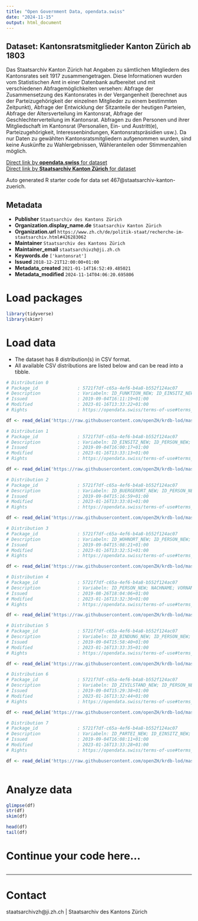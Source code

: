 ```yaml
---
title: "Open Government Data, opendata.swiss"
date: "2024-11-15"
output: html_document
---
```


## Dataset: Kantonsratsmitglieder Kanton Zürich ab 1803

Das Staatsarchiv Kanton Zürich hat Angaben zu sämtlichen Mitgliedern des Kantonsrates seit 1917 zusammengetragen. Diese Informationen wurden vom Statistischen Amt in einer Datenbank aufbereitet und mit verschiedenen Abfragemöglichkeiten versehen: Abfrage der Zusammensetzung des Kantonsrates in der Vergangenheit (berechnet aus der Parteizugehörigkeit der einzelnen Mitglieder zu einem bestimmten Zeitpunkt), Abfrage der Entwicklung der Sitzanteile der heutigen Parteien, Abfrage der Altersverteilung im Kantonsrat, Abfrage der Geschlechterverteilung im Kantonsrat. Abfragen zu den Personen und ihrer Mitgliedschaft im Kantonsrat (Personalien, Ein- und Austritt(e), Parteizugehörigkeit, Interessenbindungen, Kantonsratspräsidien usw.). Da nur Daten zu gewählten Kantonsratsmitgliedern aufgenommen wurden, sind keine Auskünfte zu Wahlergebnissen, Wähleranteilen oder Stimmenzahlen möglich.

[Direct link by **opendata.swiss** for dataset](https://opendata.swiss/de/dataset/kantonsratsmitglieder-kanton-zurich-ab-1917)<br>
[Direct link by **Staatsarchiv Kanton Zürich** for dataset](https://www.zh.ch/de/politik-staat/wahlen-abstimmungen/kantons-regierungsratswahlen/mitglieder-kantonsrats-ab-1803.html)

Auto generated R starter code for data set 467@staatsarchiv-kanton-zuerich.

## Metadata

- **Publisher** `Staatsarchiv des Kantons Zürich`
- **Organization.display_name.de** `Staatsarchiv Kanton Zürich`
- **Organization.url** `https://www.zh.ch/de/politik-staat/recherche-im-staatsarchiv.html#426283062`
- **Maintainer** `Staatsarchiv des Kantons Zürich`
- **Maintainer_email** `staatsarchivzh@ji.zh.ch`
- **Keywords.de** `['kantonsrat']`
- **Issued** `2018-12-21T12:00:00+01:00`
- **Metadata_created** `2021-01-14T16:52:49.485021`
- **Metadata_modified** `2024-11-14T04:06:20.695806`


# Load packages

```r

library(tidyverse)
library(skimr)

```

# Load data

-   The dataset has 8 distribution(s) in CSV format.
-   All available CSV distributions are listed below and can be read into a tibble.

```r

# Distribution 0
# Package_id               : 5721f7df-c65a-4ef6-b4a8-b552f124ac07
# Description              : Variabeln: ID_FUNKTION_NEW; ID_EINSITZ_NEW; ID_PERSON_NEW; ID_PERSON; FUNKTIONSBEZEICHNUNG; DATUM_VON_TAG; DATUM_VON_MONAT; DATUM_VON_JAHR; DATUM_BIS_TAG; DATUM_BIS_MONAT; DATUM_BIS_JAHR
# Issued                   : 2019-09-04T16:11:19+01:00
# Modified                 : 2023-01-16T13:33:22+01:00
# Rights                   : https://opendata.swiss/terms-of-use#terms_by

df <- read_delim('https://raw.githubusercontent.com/openZH/krdb-lod/master/data/funktionen.csv')

# Distribution 1
# Package_id               : 5721f7df-c65a-4ef6-b4a8-b552f124ac07
# Description              : Variabeln: ID_EINSITZ_NEW; ID_PERSON_NEW; ID_PERSON; RAT; DATUM_EINTRITT_TAG; DATUM_EINTRITT_MONAT; DATUM_EINTRITT_JAHR; DATUM_AUSTRITT_TAG; DATUM_AUSTRITT_MONAT; DATUM_AUSTRITT_JAHR; WAHLKREIS; QUELLEN; BEMERKUNGEN
# Issued                   : 2019-09-04T16:00:17+01:00
# Modified                 : 2023-01-16T13:33:13+01:00
# Rights                   : https://opendata.swiss/terms-of-use#terms_by

df <- read_delim('https://raw.githubusercontent.com/openZH/krdb-lod/master/data/einsitze.csv')

# Distribution 2
# Package_id               : 5721f7df-c65a-4ef6-b4a8-b552f124ac07
# Description              : Variabeln: ID_BUERGERORT_NEW; ID_PERSON_NEW; ID_PERSON; ORT; DATUM_VON_TAG; DATUM_VON_MONAT; DATUM_VON_JAHR; DATUM_BIS_TAG; DATUM_BIS_MONAT; DATUM_BIS_JAHR
# Issued                   : 2019-09-04T15:16:59+01:00
# Modified                 : 2023-01-16T13:33:01+01:00
# Rights                   : https://opendata.swiss/terms-of-use#terms_by

df <- read_delim('https://raw.githubusercontent.com/openZH/krdb-lod/master/data/buergerorte.csv')

# Distribution 3
# Package_id               : 5721f7df-c65a-4ef6-b4a8-b552f124ac07
# Description              : Variabeln: ID_WOHNORT_NEW; ID_PERSON_NEW; ID_PERSON; POSTLEITZAHL; GEMEINDENAME; DATUM_VON_TAG; DATUM_VON_MONAT; DATUM_VON_JAHR; DATUM_BIS_TAG; DATUM_BIS_MONAT; DATUM_BIS_JAHR
# Issued                   : 2019-09-04T15:08:21+01:00
# Modified                 : 2023-01-16T13:32:51+01:00
# Rights                   : https://opendata.swiss/terms-of-use#terms_by

df <- read_delim('https://raw.githubusercontent.com/openZH/krdb-lod/master/data/wohnorte.csv')

# Distribution 4
# Package_id               : 5721f7df-c65a-4ef6-b4a8-b552f124ac07
# Description              : Variabeln: ID_PERSON_NEW; NACHNAME; VORNAME; GESCHLECHT; DATUM_GEBURT_TAG; DATUM_GEBURT_MONAT; DATUM_GEBURT_JAHR; DATUM_GEBURT; DATUM_TOD_TAG; DATUM_TOD_MONAT; DATUM_TOD_JAHR; DATUM_TOD; BERUF; AKAD_TITEL; KONFESSION; DIENSTGRAD; GND; HLS; MATRIKELZH; VIAF; QUELLEN; BEMERKUNGEN; BILD; BILDQUELLE
# Issued                   : 2019-08-26T18:04:06+01:00
# Modified                 : 2023-01-16T13:32:36+01:00
# Rights                   : https://opendata.swiss/terms-of-use#terms_by

df <- read_delim('https://raw.githubusercontent.com/openZH/krdb-lod/master/data/personen.csv')

# Distribution 5
# Package_id               : 5721f7df-c65a-4ef6-b4a8-b552f124ac07
# Description              : Variabeln: ID_BINDUNG_NEW; ID_PERSON_NEW; ID_PERSON; BINDUNGSKATEGORIE; INSTITUTION; DATUM_VON_TAG; DATUM_VON_MONAT; DATUM_VON_JAHR; DATUM_BIS_TAG; DATUM_BIS_MONAT; DATUM_BIS_JAHR
# Issued                   : 2019-09-04T15:58:40+01:00
# Modified                 : 2023-01-16T13:33:35+01:00
# Rights                   : https://opendata.swiss/terms-of-use#terms_by

df <- read_delim('https://raw.githubusercontent.com/openZH/krdb-lod/master/data/bindungen.csv')

# Distribution 6
# Package_id               : 5721f7df-c65a-4ef6-b4a8-b552f124ac07
# Description              : Variabeln: ID_ZIVILSTAND_NEW; ID_PERSON_NEW; ID_PERSON; ZIVILSTAND; PARTNER_NACHNAME; PARTNER_VORNAME; DATUM_VON_TAG; DATUM_VON_MONAT; DATUM_VON_JAHR; DATUM_BIS_TAG; DATUM_BIS_MONAT; DATUM_BIS_JAHR
# Issued                   : 2019-09-04T15:29:38+01:00
# Modified                 : 2023-01-16T13:32:44+01:00
# Rights                   : https://opendata.swiss/terms-of-use#terms_by

df <- read_delim('https://raw.githubusercontent.com/openZH/krdb-lod/master/data/zivilstaende.csv')

# Distribution 7
# Package_id               : 5721f7df-c65a-4ef6-b4a8-b552f124ac07
# Description              : Variabeln: ID_PARTEI_NEW; ID_EINSITZ_NEW; ID_PERSON_NEW; ID_PERSON; PARTEIBEZEICHNUNG; FRAKTION; DATUM_VON_TAG; DATUM_VON_MONAT; DATUM_VON_JAHR; DATUM_BIS_TAG; DATUM_BIS_MONAT; DATUM_BIS_JAHR
# Issued                   : 2019-09-04T16:08:11+01:00
# Modified                 : 2023-01-16T13:33:28+01:00
# Rights                   : https://opendata.swiss/terms-of-use#terms_by

df <- read_delim('https://raw.githubusercontent.com/openZH/krdb-lod/master/data/parteien.csv')



```

# Analyze data

```r

glimpse(df)
str(df)
skim(df)

head(df)
tail(df)

```

# Continue your code here...

```r

```

------------------------------------------------------------------------

# Contact

staatsarchivzh@ji.zh.ch | Staatsarchiv des Kantons Zürich

